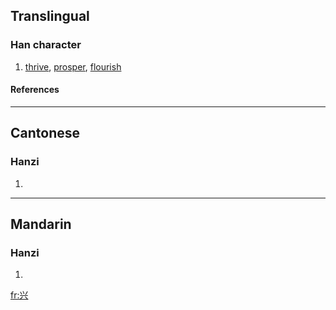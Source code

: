 {{see|興}}

==Translingual==
===Han character===
{{Han char|rn=12|rad=八|as=04|sn=6|four=|canj=火一金 (FMC)}}
# [[thrive]], [[prosper]], [[flourish]]
====References====
{{Han ref|kx=0127.091|hdz=10243.050|uh=5174|ud=20852}}
----
==Cantonese==
===Hanzi===
{{yue-hanzi|jyut=|y=hing1, hing3}}
# {{defn|Cantonese}}
----
==Mandarin==
===Hanzi===
{{cmn-hanzi|tra=興|pin=[[xīng]] (xing1), [[xìng]] (xing4)|wg=hsing<sup>1</sup>, hsing<sup>4</sup>}}
# {{defn|Mandarin}}




[[fr:兴]]
